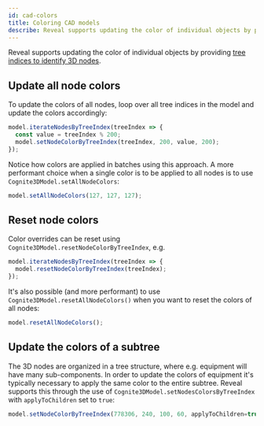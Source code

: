 ```yaml
---
id: cad-colors
title: Coloring CAD models
describe: Reveal supports updating the color of individual objects by providing tree indices to identify 3D nodes.
---
```



Reveal supports updating the color of individual objects by providing [tree indices to identify 3D nodes](../concepts.md).

<DemoWrapper name="Cognite3DViewerDemo" />

## Update all node colors

To update the colors of all nodes, loop over all tree indices in the model and update the colors
accordingly:

```jsx runnable
model.iterateNodesByTreeIndex(treeIndex => {
  const value = treeIndex % 200;
  model.setNodeColorByTreeIndex(treeIndex, 200, value, 200);
});
```

Notice how colors are applied in batches using this approach. A more performant choice when a single color is 
to be applied to all nodes is to use `Cognite3DModel.setAllNodeColors`:

```jsx runnable
model.setAllNodeColors(127, 127, 127);
```

## Reset node colors

Color overrides can be reset using `Cognite3DModel.resetNodeColorByTreeIndex`, e.g.

```jsx runnable
model.iterateNodesByTreeIndex(treeIndex => {
  model.resetNodeColorByTreeIndex(treeIndex);
});
```

It's also possible (and more performant) to use `Cognite3DModel.resetAllNodeColors()` when
you want to reset the colors of all nodes:

```jsx runnable
model.resetAllNodeColors();
```

## Update the colors of a subtree

The 3D nodes are organized in a tree structure, where e.g. equipment will have many sub-components. In
order to update the colors of equipment it's typically necessary to apply the same color to the entire
subtree. Reveal supports this through the use of `Cognite3DModel.setNodesColorsByTreeIndex` with `applyToChildren`
set to `true`:

```jsx runnable
model.setNodeColorByTreeIndex(778306, 240, 100, 60, applyToChildren=true);
```
